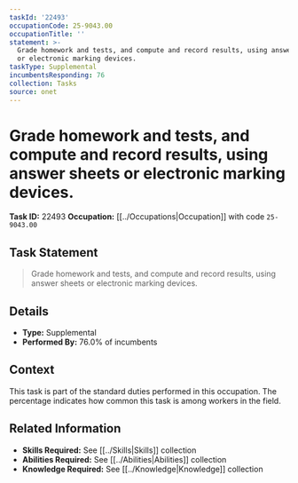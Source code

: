 ```yaml
---
taskId: '22493'
occupationCode: 25-9043.00
occupationTitle: ''
statement: >-
  Grade homework and tests, and compute and record results, using answer sheets
  or electronic marking devices.
taskType: Supplemental
incumbentsResponding: 76
collection: Tasks
source: onet
---
```

# Grade homework and tests, and compute and record results, using answer sheets or electronic marking devices.

**Task ID:** 22493
**Occupation:** [[../Occupations|Occupation]] with code `25-9043.00`

## Task Statement

> Grade homework and tests, and compute and record results, using answer sheets or electronic marking devices.

## Details

- **Type:** Supplemental
- **Performed By:** 76.0% of incumbents

## Context

This task is part of the standard duties performed in this occupation. The percentage indicates how common this task is among workers in the field.

## Related Information

- **Skills Required:** See [[../Skills|Skills]] collection
- **Abilities Required:** See [[../Abilities|Abilities]] collection
- **Knowledge Required:** See [[../Knowledge|Knowledge]] collection
